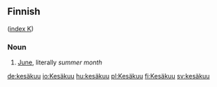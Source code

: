 ==Finnish==
([[Wiktionary:Finnish_index_k|index K]])

===Noun===

# [[June]], literally ''summer month''

[[de:kesäkuu]]
[[io:Kesäkuu]]
[[hu:kesäkuu]]
[[pl:Kesäkuu]]
[[fi:Kesäkuu]]
[[sv:kesäkuu]]